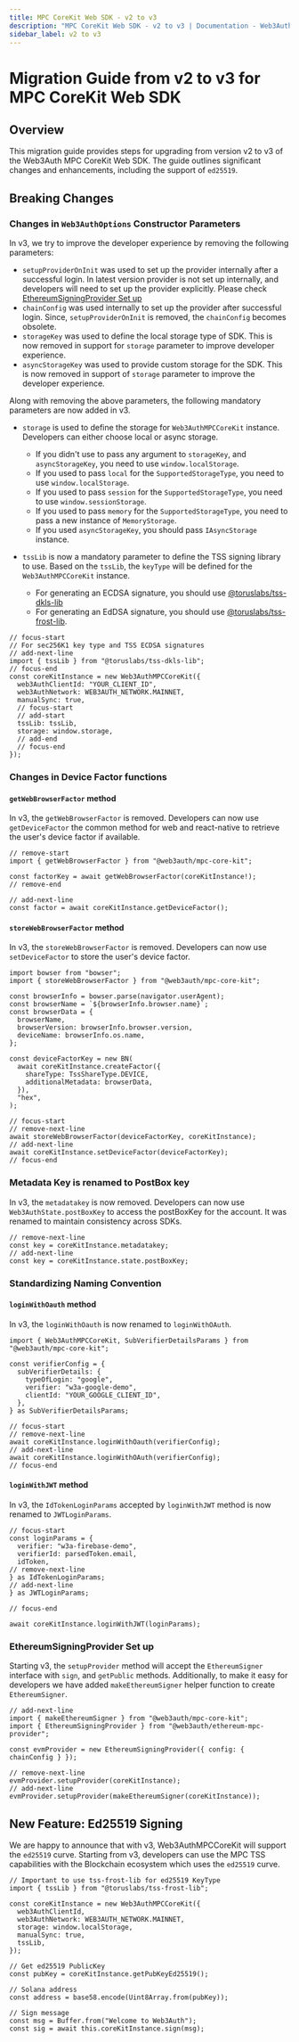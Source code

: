 ```yaml
---
title: MPC CoreKit Web SDK - v2 to v3
description: "MPC CoreKit Web SDK - v2 to v3 | Documentation - Web3Auth"
sidebar_label: v2 to v3
---
```


# Migration Guide from v2 to v3 for MPC CoreKit Web SDK

## Overview

This migration guide provides steps for upgrading from version v2 to v3 of the Web3Auth MPC CoreKit
Web SDK. The guide outlines significant changes and enhancements, including the support of
`ed25519`.

## Breaking Changes

### Changes in `Web3AuthOptions` Constructor Parameters

In v3, we try to improve the developer experience by removing the following parameters:

- `setupProviderOnInit` was used to set up the provider internally after a successful login. In
  latest version provider is not set up internally, and developers will need to set up the provider
  explicitly. Please check [EthereumSigningProvider Set up](#ethereumsigningprovider-set-up)
- `chainConfig` was used internally to set up the provider after successful login. Since,
  `setupProviderOnInit` is removed, the `chainConfig` becomes obsolete.
- `storageKey` was used to define the local storage type of SDK. This is now removed in support for
  `storage` parameter to improve developer experience.
- `asyncStorageKey` was used to provide custom storage for the SDK. This is now removed in support
  of `storage` parameter to improve the developer experience.

Along with removing the above parameters, the following mandatory parameters are now added in v3.

- `storage` is used to define the storage for `Web3AuthMPCCoreKit` instance. Developers can either
  choose local or async storage.

  - If you didn't use to pass any argument to `storageKey`, and `asyncStorageKey`, you need to use
    `window.localStorage`.
  - If you used to pass `local` for the `SupportedStorageType`, you need to use
    `window.localStorage`.
  - If you used to pass `session` for the `SupportedStorageType`, you need to use
    `window.sessionStorage`.
  - If you used to pass `memory` for the `SupportedStorageType`, you need to pass a new instance of
    `MemoryStorage`.
  - If you used `asyncStorageKey`, you should pass `IAsyncStorage` instance.

- `tssLib` is now a mandatory parameter to define the TSS signing library to use. Based on the
  `tssLib`, the `keyType` will be defined for the `Web3AuthMPCCoreKit` instance.
  - For generating an ECDSA signature, you should use
    [@toruslabs/tss-dkls-lib](https://www.npmjs.com/package/@toruslabs/tss-dkls-lib)
  - For generating an EdDSA signature, you should use
    [@toruslabs/tss-frost-lib](https://www.npmjs.com/package/@toruslabs/tss-frost-lib).

```tsx
// focus-start
// For sec256K1 key type and TSS ECDSA signatures
// add-next-line
import { tssLib } from "@toruslabs/tss-dkls-lib";
// focus-end
const coreKitInstance = new Web3AuthMPCCoreKit({
  web3AuthClientId: "YOUR_CLIENT_ID",
  web3AuthNetwork: WEB3AUTH_NETWORK.MAINNET,
  manualSync: true,
  // focus-start
  // add-start
  tssLib: tssLib,
  storage: window.storage,
  // add-end
  // focus-end
});
```

### Changes in Device Factor functions

#### `getWebBrowserFactor` method

In v3, the `getWebBrowserFactor` is removed. Developers can now use `getDeviceFactor` the common
method for web and react-native to retrieve the user's device factor if available.

```tsx
// remove-start
import { getWebBrowserFactor } from "@web3auth/mpc-core-kit";

const factorKey = await getWebBrowserFactor(coreKitInstance!);
// remove-end

// add-next-line
const factor = await coreKitInstance.getDeviceFactor();
```

#### `storeWebBrowserFactor` method

In v3, the `storeWebBrowserFactor` is removed. Developers can now use `setDeviceFactor` to store the
user's device factor.

```tsx
import bowser from "bowser";
import { storeWebBrowserFactor } from "@web3auth/mpc-core-kit";

const browserInfo = bowser.parse(navigator.userAgent);
const browserName = `${browserInfo.browser.name}`;
const browserData = {
  browserName,
  browserVersion: browserInfo.browser.version,
  deviceName: browserInfo.os.name,
};

const deviceFactorKey = new BN(
  await coreKitInstance.createFactor({
    shareType: TssShareType.DEVICE,
    additionalMetadata: browserData,
  }),
  "hex",
);

// focus-start
// remove-next-line
await storeWebBrowserFactor(deviceFactorKey, coreKitInstance);
// add-next-line
await coreKitInstance.setDeviceFactor(deviceFactorKey);
// focus-end
```

### Metadata Key is renamed to PostBox key

In v3, the `metadatakey` is now removed. Developers can now use `Web3AuthState.postBoxKey` to access
the postBoxKey for the account. It was renamed to maintain consistency across SDKs.

```tsx
// remove-next-line
const key = coreKitInstance.metadatakey;
// add-next-line
const key = coreKitInstance.state.postBoxKey;
```

### Standardizing Naming Convention

#### `loginWithOauth` method

In v3, the `loginWithOauth` is now renamed to `loginWithOAuth`.

```tsx
import { Web3AuthMPCCoreKit, SubVerifierDetailsParams } from "@web3auth/mpc-core-kit";

const verifierConfig = {
  subVerifierDetails: {
    typeOfLogin: "google",
    verifier: "w3a-google-demo",
    clientId: "YOUR_GOOGLE_CLIENT_ID",
  },
} as SubVerifierDetailsParams;

// focus-start
// remove-next-line
await coreKitInstance.loginWithOauth(verifierConfig);
// add-next-line
await coreKitInstance.loginWithOAuth(verifierConfig);
// focus-end
```

#### `loginWithJWT` method

In v3, the `IdTokenLoginParams` accepted by `loginWithJWT` method is now renamed to
`JWTLoginParams`.

```tsx
// focus-start
const loginParams = {
  verifier: "w3a-firebase-demo",
  verifierId: parsedToken.email,
  idToken,
// remove-next-line
} as IdTokenLoginParams;
// add-next-line
} as JWTLoginParams;

// focus-end

await coreKitInstance.loginWithJWT(loginParams);
```

### EthereumSigningProvider Set up

Starting v3, the `setupProvider` method will accept the `EthereumSigner` interface with `sign`, and
`getPublic` methods. Additionally, to make it easy for developers we have added `makeEthereumSigner`
helper function to create `EthereumSigner`.

```tsx
// add-next-line
import { makeEthereumSigner } from "@web3auth/mpc-core-kit";
import { EthereumSigningProvider } from "@web3auth/ethereum-mpc-provider";

const evmProvider = new EthereumSigningProvider({ config: { chainConfig } });

// remove-next-line
evmProvider.setupProvider(coreKitInstance);
// add-next-line
evmProvider.setupProvider(makeEthereumSigner(coreKitInstance));
```

## New Feature: Ed25519 Signing

We are happy to announce that with v3, Web3AuthMPCCoreKit will support the `ed25519` curve. Starting
from v3, developers can use the MPC TSS capabilities with the Blockchain ecosystem which uses the
`ed25519` curve.

```tsx
// Important to use tss-frost-lib for ed25519 KeyType
import { tssLib } from "@toruslabs/tss-frost-lib";

const coreKitInstance = new Web3AuthMPCCoreKit({
  web3AuthClientId,
  web3AuthNetwork: WEB3AUTH_NETWORK.MAINNET,
  storage: window.localStorage,
  manualSync: true,
  tssLib,
});

// Get ed25519 PublicKey
const pubKey = coreKitInstance.getPubKeyEd25519();

// Solana address
const address = base58.encode(Uint8Array.from(pubKey));

// Sign message
const msg = Buffer.from("Welcome to Web3Auth");
const sig = await this.coreKitInstance.sign(msg);
```
